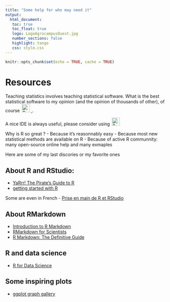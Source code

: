```yaml
---
title: "Some help for who may need it"
output: 
  html_document:
   toc: true
   toc_float: true
   logo: LogoAgrocampusOuest.jpg
   number_sections: false
   highlight: tango
   css: style.css
---
```




```r
knitr::opts_chunk$set(echo = TRUE, cache = TRUE)
```






# Resources

Teaching statistics involves teaching statistical software. What is the best statistical software to my opinion (and the opinion of thousands of other), of course <a href='https://cran.r-project.org/'> <img src="img/R.jpeg" hspace = "3"  alt="R" width="25px"> </img> </a>. 

A nice IDE is always useful, please consider using   <a href='https://www.rstudio.com/'> <img src="img/Rstudio.jpeg" hspace = "3"  alt="R" width="25px"> </img> </a>


Why is R so great ?
- Because it's reasonnably easy
- Because most new statistical methods are available on R
- Because of active R communnity: many open-source online help and many exmaples

Here are some of my last discories or my favorite ones

## About R and RStudio:
- [YaRrr! The Pirate’s Guide to R](https://bookdown.org/ndphillips/YaRrr/)
- [getting started with R](https://www.middleprofessor.com/files/lab/getting_started_with_r)

Some are even in French
- [Prise en main de R et RStudio](http://beginr.u-bordeaux.fr/part1-prise_en_main_R.html)


## About RMarkdown 

- [Introduction to R Markdown](https://m-clark.github.io/Introduction-to-Rmarkdown/)
- [RMarkdown for Scientists](https://rmd4sci.njtierney.com/)
- [R Markdown: The Definitive Guide](https://bookdown.org/yihui/rmarkdown/)


## R and data science
- [R for Data Science](https://r4ds.had.co.nz/)


## Some inspiring plots 
- [ggplot graph gallery](https://www.r-graph-gallery.com/portfolio/ggplot2-package/)
